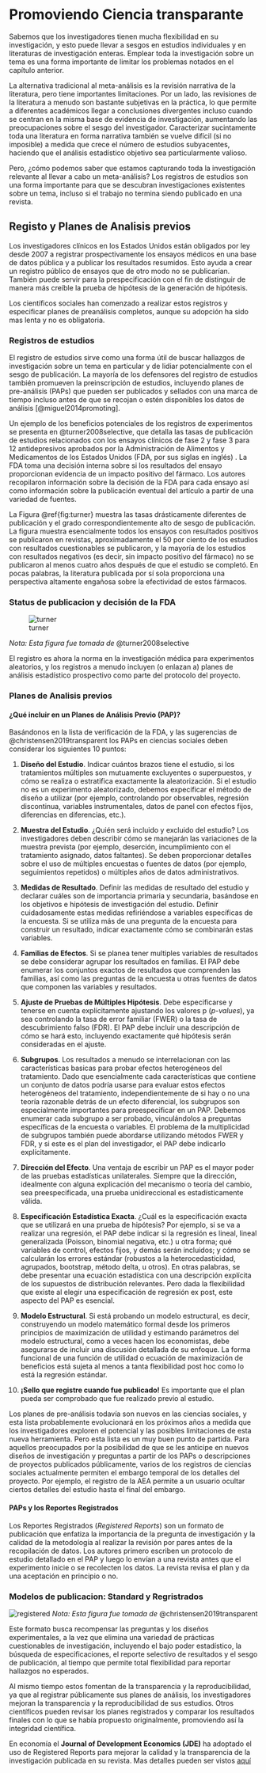 # Promoviendo Ciencia transparante  {#preanalisis}



Sabemos que los investigadores tienen mucha flexibilidad en su investigación, y esto puede llevar a sesgos en estudios individuales y en literaturas de investigación enteras. Emplear toda la investigación sobre un tema es una forma importante de limitar los problemas notados en el capítulo anterior.

La alternativa tradicional al meta-análisis es la revisión narrativa de la literatura, pero tiene importantes limitaciones. Por un lado, las revisiones de la literatura a menudo son bastante subjetivas en la práctica, lo que permite a diferentes académicos llegar a conclusiones divergentes incluso cuando se centran en la misma base de evidencia de investigación, aumentando las preocupaciones sobre el sesgo del investigador. Caracterizar sucintamente toda una literatura en forma narrativa también se vuelve difícil (si no imposible) a medida que crece el número de estudios subyacentes, haciendo que el análisis estadístico objetivo sea particularmente valioso.

Pero, ¿cómo podemos saber que estamos capturando toda la investigación relevante al llevar a cabo un meta-análisis? Los registros de estudios son una forma importante para que se descubran investigaciones existentes sobre un tema, incluso si el trabajo no termina siendo publicado en una revista.

## Registo y Planes de Analisis previos

Los investigadores clínicos en los Estados Unidos están obligados por ley desde 2007 a registrar prospectivamente los ensayos médicos en una base de datos pública y a publicar los resultados resumidos. Esto ayuda a crear un registro público de ensayos que de otro modo no se publicarían. También puede servir para la prespecificación con el fin de distinguir de manera más creíble la prueba de hipótesis de la generación de hipótesis.

Los científicos sociales han comenzado a realizar estos registros y especificar planes de preanálisis completos, aunque su adopción ha sido mas lenta y no es obligatoria.


### Registros de estudios

El registro de estudios sirve como una forma útil de buscar hallazgos de investigación sobre un tema en particular y de lidiar potencialmente con el sesgo de publicación. La mayoría de los defensores del registro de estudios también promueven la preinscripción de estudios, incluyendo planes de pre-análisis (PAPs) que pueden ser publicados y sellados con una marca de tiempo incluso antes de que se recojan o estén disponibles los datos de análisis [@miguel2014promoting]. 


Un ejemplo  de los beneficios potenciales de los registros de experimentos se presenta en  @turner2008selective, que detalla las tasas de publicación de estudios relacionados con los ensayos clínicos de fase 2 y fase 3 para 12 antidepresivos aprobados por la  Administración de Alimentos y Medicamentos de los Estados Unidos (FDA, por sus siglas en inglés) . La FDA toma una decisión interna sobre si los resultados del ensayo proporcionan evidencia de un impacto positivo del fármaco. Los autores recopilaron información sobre la decisión de la FDA para cada ensayo  así como información sobre la publicación eventual del artículo a partir de una variedad de fuentes.


La Figura \@ref{fig:turner} muestra las tasas drásticamente diferentes de publicación y el grado correspondientemente alto de sesgo de publicación. La figura muestra esencialmente todos los ensayos con resultados positivos se publicaron en revistas, aproximadamente el 50 por ciento de los estudios con resultados cuestionables se publicaron, y la mayoría de los estudios con resultados negativos (es decir, sin impacto positivo del fármaco) no se publicaron al menos cuatro años después de que el estudio se completó. En pocas palabras, la literatura publicada por sí sola proporciona una perspectiva altamente engañosa sobre la efectividad de estos fármacos.

###  Status de publicacion y decisión de la FDA {#fig:turner}
![turner](figs/turner.jpg)

*Nota: Esta figura fue tomada de* @turner2008selective 




El registro es ahora la norma en la investigación médica para experimentos aleatorios, y los registros a menudo incluyen (o enlazan a) planes de análisis estadístico prospectivo como parte del protocolo del proyecto. 


### Planes de Analisis previos


#### ¿Qué incluir en un Planes de Análisis Previo (PAP)?

Basándonos en la lista de verificación de la FDA, y las sugerencias de @christensen2019transparent  los PAPs en ciencias sociales deben considerar los siguientes 10 puntos:

1. **Diseño del Estudio**. Indicar cuántos brazos tiene el estudio, si los tratamientos múltiples son mutuamente excluyentes o superpuestos, y cómo se realiza o estratifica exactamente la aleatorización. Si el estudio no es un experimento aleatorizado, debemos expecificar el método de diseño a utilizar (por ejemplo, controlando por observables, regresión discontinua, variables instrumentales, datos de panel con efectos fijos, diferencias en diferencias, etc.).

2. **Muestra del Estudio**. ¿Quién será incluido y excluido del estudio? Los investigadores deben describir cómo se manejarán las variaciones de la muestra prevista (por ejemplo, deserción, incumplimiento con el tratamiento asignado, datos faltantes). Se deben proporcionar detalles sobre el uso de múltiples encuestas o fuentes de datos (por ejemplo, seguimientos repetidos) o múltiples años de datos administrativos.

3. **Medidas de Resultado**. Definir las medidas de resultado del estudio y declarar cuáles son de importancia primaria y secundaria, basándose en los objetivos e hipótesis de investigación del estudio. Definir cuidadosamente estas medidas refiriéndose a variables específicas de la encuesta. Si se utiliza más de una pregunta de la encuesta para construir un resultado, indicar exactamente cómo se combinarán estas variables. 

4. **Familias de Efectos**. Si se planea tener multiples variables de resultados se debe considerar agrupar los resultados en familias. El PAP debe enumerar los conjuntos exactos de resultados que comprenden las familias, así como las preguntas de la encuesta u otras fuentes de datos que componen las variables y resultados.

5. **Ajuste de Pruebas de Múltiples Hipótesis**. Debe especificarse y tenerse en cuenta explícitamente ajustando los valores p (*p-values*), ya sea controlando la tasa de error familiar (FWER) o la tasa de descubrimiento falso (FDR). El PAP debe incluir una descripción de cómo se hará esto, incluyendo exactamente qué hipótesis serán consideradas en el ajuste.

6. **Subgrupos**. Los resultados a menudo se interrelacionan con las características basicas para probar efectos heterogéneos del tratamiento. Dado que esencialmente cada características que contiene un conjunto de datos podría usarse para evaluar estos efectos heterogéneos del tratamiento, independientemente de si hay o no una teoría razonable detrás de un efecto diferencial, los subgrupos son especialmente importantes para preespecificar en un PAP. Debemos enumerar cada subgrupo a ser probado, vinculándolos a preguntas específicas de la encuesta o variables. El problema de la multiplicidad de subgrupos también puede abordarse utilizando métodos FWER y FDR, y si este es el plan del investigador, el PAP debe indicarlo explícitamente.

7. **Dirección del Efecto**. Una ventaja de escribir un PAP es el mayor poder de las pruebas estadísticas unilaterales. Siempre que la dirección, idealmente con alguna explicación del mecanismo o teoría del cambio, sea preespecificada, una prueba unidireccional es estadísticamente válida.

8. **Especificación Estadística Exacta**. ¿Cuál es la especificación exacta que se utilizará en una prueba de hipótesis? Por ejemplo, si se va a realizar una regresión, el PAP debe indicar si la regresión es lineal, lineal generalizada (Poisson, binomial negativa, etc.) u otra forma; qué variables de control, efectos fijos, y demás serán incluidos; y cómo se calcularán los errores estándar (robustos a la heterocedasticidad, agrupados, bootstrap, método delta, u otros). En otras palabras, se debe presentar una ecuación estadística con una descripción explícita de los supuestos de distribución relevantes.  Pero dada la flexibilidad que existe al elegir una especificación de regresión ex post, este aspecto del PAP es esencial.

9. **Modelo Estructural**. Si está probando un modelo estructural, es decir, construyendo un modelo matemático formal desde los primeros principios de maximización de utilidad y estimando parámetros del modelo estructural, como a veces hacen los economistas, debe asegurarse de incluir una discusión detallada de su enfoque. La forma funcional de una función de utilidad o ecuación de maximización de beneficios está sujeta al menos a tanta flexibilidad post hoc como lo está la regresión estándar.

10. **¡Sello que registre cuando fue publicado!** Es importante que el plan pueda ser comprobado que fue realizado previo al estudio.

Los planes de pre-análisis todavía son nuevos en las ciencias sociales, y esta lista probablemente evolucionará en los próximos años a medida que los investigadores exploren el potencial y las posibles limitaciones de esta nueva herramienta. Pero esta lista es un muy buen punto de partida. Para aquellos preocupados por la posibilidad de que se les anticipe en nuevos diseños de investigación y preguntas a partir de los PAPs o descripciones de proyectos publicados públicamente, varios de los registros de ciencias sociales actualmente permiten el embargo temporal de los detalles del proyecto. Por ejemplo, el registro de la AEA permite a un usuario ocultar ciertos detalles del estudio hasta el final del embargo.




#### PAPs y los Reportes Registrados


Los Reportes Registrados (*Registered Reports*) son un formato de publicación que enfatiza la importancia de la pregunta de investigación y la calidad de la metodología al realizar la revisión por pares antes de la recopilación de datos. Los autores primero escriben un protocolo de estudio detallado en el PAP y luego lo envían a una revista antes que el experimento inicie o se recolecten los datos. La revista revisa el plan y da una aceptación en principio o no.


###  Modelos de publicacion: Standard y Regristrados {#fig:registered}
![registered](figs/registered.png)
*Nota: Esta figura fue tomada de* @christensen2019transparent 

Este formato busca recompensar las preguntas y los diseños experimentales, a la vez que elimina una variedad de prácticas cuestionables de investigación, incluyendo el bajo poder estadístico, la búsqueda de especificaciones, el reporte selectivo de resultados y el sesgo de publicación, al tiempo que permite total flexibilidad para reportar hallazgos no esperados.

Al mismo tiempo estos fomentan de la transparencia y la reproducibilidad, ya que al registrar públicamente sus planes de análisis, los investigadores mejoran la transparencia y la reproducibilidad de sus estudios. Otros científicos pueden revisar los planes registrados y comparar los resultados finales con lo que se había propuesto originalmente, promoviendo así la integridad científica.


En economía el **Journal of Development Economics (JDE)** ha adoptado el uso de Registered Reports para mejorar la calidad y la transparencia de la investigación publicada en su revista. Mas detalles pueden ser vistos [aquí](https://afosterri.org/jdepreresults/)



